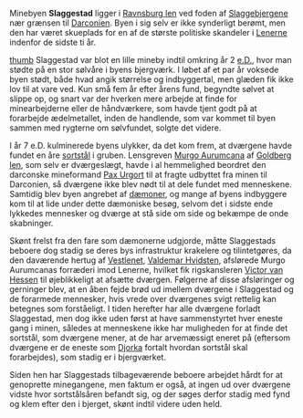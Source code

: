 {{title:Slaggestad}}
{{author:Laura Holmegaard}}
{{timestamp:2009-09-19T19:24:10Z}}
{{copyright:Slaggestad}}
Minebyen '''Slaggestad''' ligger i [[Ravnsburg len]] ved foden af [[Slaggebjergene]] nær grænsen til [[Darconien]]. Byen i sig selv er ikke synderligt berømt, men den har været skueplads for en af de største politiske skandeler i [[Lenerne]] indenfor de sidste ti år.

[[Fil:Slaggestads_våbenskjold.jpg|thumb]]
Slaggestad var blot en lille mineby indtil omkring år 2 [[e.D.]], hvor man stødte på en stor sølvåre i byens bjergværk. I løbet af et par år voksede byen stødt, både hvad angik størrelse og indbyggertal, men glæden fik ikke lov til at vare ved. Kun små fem år efter årens fund, begyndte sølvet at slippe op, og snart var der hverken mere arbejde at finde for minearbejderne eller de håndværkere, som havde tjent godt på at forarbejde ædelmetallet, inden de handlende, som var kommet til byen sammen med rygterne om sølvfundet, solgte det videre.

I år 7 e.D. kulminerede byens ulykker, da det kom frem, at dværgene havde fundet en åre [[sortstål]] i gruben. Lensgreven [[Murgo Aurumcana]] af [[Goldberg len]], som selv er dværgeslægt, havde i al hemmelighed beordret den darconske mineformand [[Pax Urgort]] til at fragte udbyttet fra minen til Darconien, så dværgene ikke blev nødt til at dele fundet med menneskene. 
Samtidig blev byen angrebet af [[dæmon|dæmoner]], og mange af byens indbyggere kom til at lide under dette dæmoniske besøg, selvom det i sidste ende lykkedes mennesker og dværge at stå side om side og bekæmpe de onde skabninger.

Skønt frelst fra den fare som dæmonerne udgjorde, måtte Slaggestads beboere dog stadig se deres bys infrastruktur krakelere og tilintetgøres, da den daværende hertug af [[Vestlenet]], [[Valdemar Hvidsten]], afslørede Murgo Aurumcanas forræderi imod Lenerne, hvilket fik rigskansleren [[Victor van Hessen]] til øjeblikkeligt at afsætte dværgen.
Følgerne af disse afsløringer og gerninger blev, at en åben fejde brød ud imellem dværgene i Slaggestad og de forarmede mennesker, hvis vrede over dværgenes svigt rettelig kan betegnes som forståeligt. I tiden herefter har alle dværgene forladt Slaggestad, men dog ikke uden først at have sammenstyrtet hver eneste gang i minen, således at menneskene ikke har muligheden for at finde det sortstål, som dværgene mener, at de har arvemæssigt eneret på (eftersom dværgene er de eneste som [[Djorka]] fortalt hvordan sortstål skal forarbejdes), som stadig er i bjergværket.

Siden hen har Slaggestads tilbageværende beboere arbejdet hårdt for at genoprette minegangene, men faktum er også, at ingen ud over dværgene vidste hvor sortstålsåren befandt sig, og der søges derfor stadig med fynd og klem efter den i bjerget, skønt indtil videre uden held.